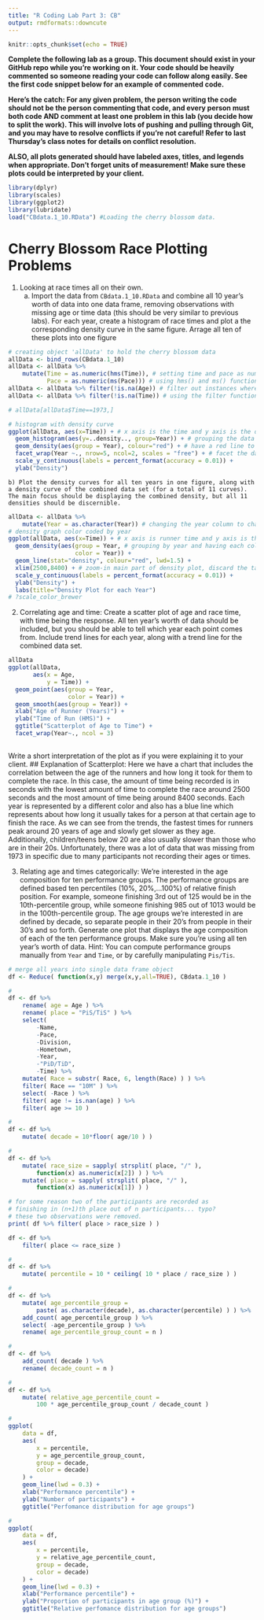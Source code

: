 ```yaml
---
title: "R Coding Lab Part 3: CB"
output: rmdformats::downcute
---
```


```r
knitr::opts_chunk$set(echo = TRUE)
```

**Complete the following lab as a group. This document should exist in your GitHub repo while you're working on it. Your code should be heavily commented so someone reading your code can follow along easily. See the first code snippet below for an example of commented code.**

**Here's the catch: For any given problem, the person writing the code should not be the person commenting that code, and every person must both code AND comment at least one problem in this lab (you decide how to split the work). This will involve lots of pushing and pulling through Git, and you may have to resolve conflicts if you're not careful! Refer to last Thursday's class notes for details on conflict resolution.**

**ALSO, all plots generated should have labeled axes, titles, and legends when appropriate. Don't forget units of measurement! Make sure these plots could be interpreted by your client.**


```r
library(dplyr)
library(scales)
library(ggplot2)
library(lubridate)
load("CBdata.1_10.RData") #Loading the cherry blossom data.
```
# Cherry Blossom Race Plotting Problems

1) Looking at race times all on their own.
    a) Import the data from `CBdata.1_10.RData` and combine all 10 year's worth of data into one data frame, removing observations with missing age or time data (this should be very similar to previous labs). For each year, create a histogram of race times and plot a the corresponding density curve in the same figure. Arrage all ten of these plots into one figure 

```r
# creating object 'allData' to hold the cherry blossom data
allData <- bind_rows(CBdata.1_10)
allData <- allData %>%
    mutate(Time = as.numeric(hms(Time)), # setting time and pace as numeric values,
           Pace = as.numeric(ms(Pace))) # using hms() and ms() functions to format them
allData <- allData %>% filter(!is.na(Age)) # filter out instances where age or time is not entered
allData <- allData %>% filter(!is.na(Time)) # using the filter function

# allData[allData$Time==1973,]

# histogram with density curve
ggplot(allData, aes(x=Time)) + # x axis is the time and y axis is the density of people within that time
  geom_histogram(aes(y=..density.., group=Year)) + # grouping the data by year
  geom_density(aes(group = Year), colour="red") + # have a red line to represent the density curve
  facet_wrap(Year ~., nrow=5, ncol=2, scales = "free") + # facet the data by year
  scale_y_continuous(labels = percent_format(accuracy = 0.01)) +
  ylab("Density")


```

    b) Plot the density curves for all ten years in one figure, along with a density curve of the combined data set (for a total of 11 curves). The main focus should be displaying the combined density, but all 11 densities should be discernible.

```r
allData <- allData %>%
    mutate(Year = as.character(Year)) # changing the year column to characters
# density graph color coded by year
ggplot(allData, aes(x=Time)) + # x axis is runner time and y axis is the density % of that time
  geom_density(aes(group = Year, # grouping by year and having each color of the line represented by year
                   color = Year)) +
  geom_line(stat="density", colour="red", lwd=1.5) +
  xlim(2500,8400) + # zoom-in main part of density plot, discard the tail. 8400 seconds = 2 hours 20 minutes
  scale_y_continuous(labels = percent_format(accuracy = 0.01)) +
  ylab("Density") +
  labs(title="Density Plot for each Year")
# ?scale_color_brewer

```

  

2) Correlating age and time: Create a scatter plot of age and race time, with time being the response. All ten year's worth of data should be included, but you should be able to tell which year each point comes from. Include trend lines for each year, along with a trend line for the combined data set.
```r
allData
ggplot(allData,
       aes(x = Age,
           y = Time)) +
  geom_point(aes(group = Year,
                 color = Year)) +
  geom_smooth(aes(group = Year)) +
  xlab("Age of Runner (Years)") +
  ylab("Time of Run (HMS)") +
  ggtitle("Scatterplot of Age to Time") +
  facet_wrap(Year~., ncol = 3)
  
```
Write a short interpretation of the plot as if you were explaining it to your client.
## Explanation of Scatterplot:
Here we have a chart that includes the correlation between the age of the runners and how
long it took for them to complete the race. In this case, the amount of time being recorded
is in seconds with the lowest amount of time to complete the race around 2500 seconds and
the most amount of time being around 8400 seconds. Each year is represented by a different color
and also has a blue line which represents about how long it usually takes for a person at that
certain age to finish the race. As we can see from the trends, the fastest times for runners peak
around 20 years of age and slowly get slower as they age. Additionally, children/teens below 20
are also usually slower than those who are in their 20s. Unfortunately, there was a lot of data
that was missing from 1973 in specific due to many participants not recording their ages or times.


3) Relating age and times categorically:
We're interested in the age composition for ten performance groups. The performance groups are defined based ten percentiles (10%, 20%,...100%) of relative finish position. For example, someone finishing 3rd out of 125 would be in the 10th-percentile group, while someone finishing 985 out of 1013 would be in the 100th-percentile group.
The age groups we're interested in are defined by decade, so separate people in their 20's from people in their 30's and so forth.
Generate one plot that displays the age composition of each of the ten performance groups. Make sure you're using all ten year's worth of data.
Hint: You can compute performance groups manually from `Year` and `Time`, or by carefully manipulating `Pis/Tis`.

```r
# merge all years into single data frame object
df <- Reduce( function(x,y) merge(x,y,all=TRUE), CBdata.1_10 )

#
df <- df %>%
    rename( age = Age ) %>%
    rename( place = "PiS/TiS" ) %>%
    select(
        -Name,
        -Pace,
        -Division,
        -Hometown,
        -Year,
        -"PiD/TiD",
        -Time) %>%
    mutate( Race = substr( Race, 6, length(Race) ) ) %>%
    filter( Race == "10M" ) %>%
    select( -Race ) %>%
    filter( age != is.nan(age) ) %>%
    filter( age >= 10 )

#
df <- df %>%
    mutate( decade = 10*floor( age/10 ) )

#
df <- df %>%
    mutate( race_size = sapply( strsplit( place, "/" ),
        function(x) as.numeric(x[2]) ) ) %>%
    mutate( place = sapply( strsplit( place, "/" ),
        function(x) as.numeric(x[1]) ) )

# for some reason two of the participants are recorded as
# finishing in (n+1)th place out of n participants... typo?
# these two observations were removed.
print( df %>% filter( place > race_size ) )

df <- df %>%
    filter( place <= race_size )

#
df <- df %>%
    mutate( percentile = 10 * ceiling( 10 * place / race_size ) )

#
df <- df %>%
    mutate( age_percentile_group =
        paste( as.character(decade), as.character(percentile) ) ) %>%
    add_count( age_percentile_group ) %>%
    select( -age_percentile_group ) %>%
    rename( age_percentile_group_count = n )

#
df <- df %>%
    add_count( decade ) %>%
    rename( decade_count = n )

#
df <- df %>%
    mutate( relative_age_percentile_count =
        100 * age_percentile_group_count / decade_count )

#
ggplot(
    data = df,
    aes(
        x = percentile,
        y = age_percentile_group_count,
        group = decade,
        color = decade)
    ) +
    geom_line(lwd = 0.3) +
    xlab("Performance percentile") +
    ylab("Number of participants") +
    ggtitle("Perfomance distribution for age groups")

#
ggplot(
    data = df,
    aes(
        x = percentile,
        y = relative_age_percentile_count,
        group = decade,
        color = decade)
    ) +
    geom_line(lwd = 0.3) +
    xlab("Performance percentile") +
    ylab("Proportion of participants in age group (%)") +
    ggtitle("Relative perfomance distribution for age groups")
```